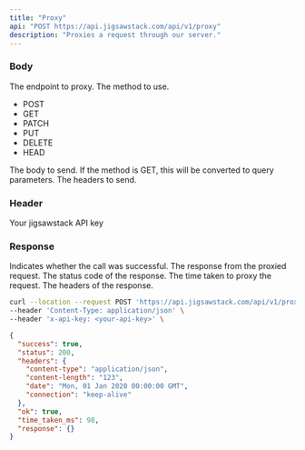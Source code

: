 ```yaml
---
title: "Proxy"
api: "POST https://api.jigsawstack.com/api/v1/proxy"
description: "Proxies a request through our server."
---
```


### Body

<ParamField body="url" type="string" required>
  The endpoint to proxy.
</ParamField>

<ParamField body="method" type="string" required>
  The method to use.
  <ul>
    <li>POST</li>
    <li>GET</li>
    <li>PATCH</li>
    <li>PUT</li>
    <li>DELETE</li>
    <li>HEAD</li>
  </ul>
</ParamField>

<ParamField body="body" type="JSON">
  The body to send. If the method is GET, this will be converted to query
  parameters.
</ParamField>

<ParamField body="headers" type="JSON">
  The headers to send.
</ParamField>

### Header

<ParamField header="x-api-key" type="string" required>
  Your jigsawstack API key
</ParamField>

### Response

<ResponseField name="success" type="boolean">
  Indicates whether the call was successful.
</ResponseField>

<ResponseField name="response" type="any">
  The response from the proxied request.
</ResponseField>

<ResponseField name="status" type="number">
  The status code of the response.
</ResponseField>

<ResponseField name="time_taken_ms" type="number">
  The time taken to proxy the request.
</ResponseField>

<ResponseField name="headers" type="object">
  The headers of the response.
</ResponseField>

<RequestExample>

```bash Example Request
curl --location --request POST 'https://api.jigsawstack.com/api/v1/proxy' \
--header 'Content-Type: application/json' \
--header 'x-api-key: <your-api-key>' \

```

</RequestExample>

<ResponseExample>

```json Response
{
  "success": true,
  "status": 200,
  "headers": {
    "content-type": "application/json",
    "content-length": "123",
    "date": "Mon, 01 Jan 2020 00:00:00 GMT",
    "connection": "keep-alive"
  },
  "ok": true,
  "time_taken_ms": 98,
  "response": {}
}
```

</ResponseExample>

